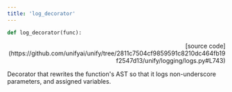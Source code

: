 ```yaml
---
title: 'log_decorator'
---
```


```python
def log_decorator(func):
```

<p align="right">[source code](https://github.com/unifyai/unify/tree/2811c7504cf9859591c8210dc464fb19f2547d13/unify/logging/logs.py#L743)</p>

Decorator that rewrites the function's AST so that it logs non-underscore
parameters, and assigned variables.